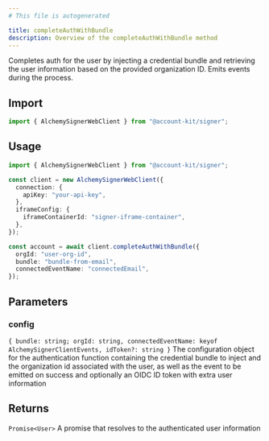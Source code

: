 ```yaml
---
# This file is autogenerated

title: completeAuthWithBundle
description: Overview of the completeAuthWithBundle method
---
```


Completes auth for the user by injecting a credential bundle and retrieving
the user information based on the provided organization ID. Emits events
during the process.

## Import

```ts
import { AlchemySignerWebClient } from "@account-kit/signer";
```

## Usage

```ts
import { AlchemySignerWebClient } from "@account-kit/signer";

const client = new AlchemySignerWebClient({
  connection: {
    apiKey: "your-api-key",
  },
  iframeConfig: {
    iframeContainerId: "signer-iframe-container",
  },
});

const account = await client.completeAuthWithBundle({
  orgId: "user-org-id",
  bundle: "bundle-from-email",
  connectedEventName: "connectedEmail",
});
```

## Parameters

### config

`{ bundle: string; orgId: string, connectedEventName: keyof AlchemySignerClientEvents, idToken?: string }`
The configuration object for the authentication function containing the
credential bundle to inject and the organization id associated with the
user, as well as the event to be emitted on success and optionally an OIDC
ID token with extra user information

## Returns

`Promise<User>`
A promise that resolves to the authenticated user
information
